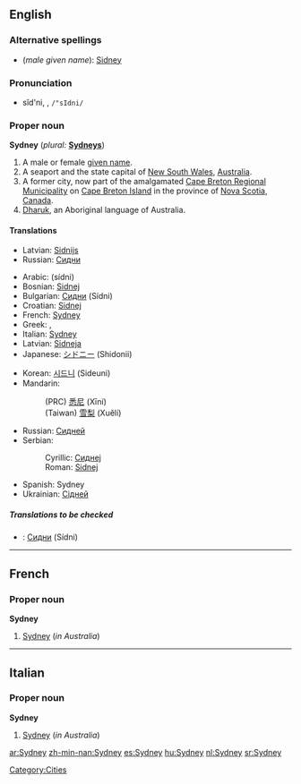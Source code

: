 {{wikipedia}}
==English==

===Alternative spellings===
* (''male given name''): [[Sidney]]

===Pronunciation===
* sĭd'ni, {{IPAchar|/ˈsɪdni/}}, <tt>/"sIdni/</tt>

===Proper noun===
'''Sydney''' (''plural:'' '''[[Sydneys]]''')

# A male or female [[given name]].
# A seaport and the state capital of [[New South Wales]], [[Australia]].
# A former city, now part of the amalgamated [[Cape Breton Regional Municipality]] on [[Cape Breton Island]] in the province of [[Nova Scotia]], [[Canada]].
# [[Dharuk]], an Aboriginal language of Australia.

====Translations====
{{trans-top|male given name}}
{{trans-mid}}
* Latvian: [[Sidnijs]] {{m}}
* Russian: [[Сидни]] {{m}}
{{trans-bottom}}

{{trans-top|in Australia}}
* Arabic: {{Arab|[[سيدني]] ,[[سدني]]}} (sídni) {{m}}
* Bosnian: [[Sidnej#Bosnian|Sidnej]] {{m}}
* Bulgarian: [[Сидни]] (Sídni) {{m}}
* Croatian: [[Sidnej#Croatian|Sidnej]] {{m}}
* French: [[Sydney#French|Sydney]]
* Greek: {{t|el|Σύδνεϋ|n|tr=Sýdney}}, {{t|el|Σίδνεϊ|n|tr=Sídnei}}
* Italian: [[Sydney#Italian|Sydney]] {{f}}
* Latvian: [[Sidneja]] {{f}}
* Japanese: [[シドニー]] (Shidonii)
{{trans-mid}}
* Korean: [[시드니]] (Sideuni)
* Mandarin:
*: (PRC) [[悉尼]] (Xīní)
*: (Taiwan) [[雪梨]] (Xuělí)
* Russian: [[Сидней]] {{m}}
* Serbian:
*: Cyrillic: [[Сиднеј#Serbian|Сиднеј]] {{m}}
*: Roman: [[Sidnej#Serbian|Sidnej]] {{m}}
* Spanish: Sydney {{f}}
* Ukrainian: [[Сідней]] {{m}}
{{trans-bottom}}

{{trans-top|in Nova Scotia}}
{{trans-mid}}
{{trans-bottom}}

=====Translations to be checked=====
<!--Remove this section once all of the translations below have been moved into the tables above.-->
{{checktrans}}
* {{ttbc|Bulgarian}}: [[Сидни]] (Sídni) {{m}}

----

==French==

===Proper noun===
'''Sydney'''

# [[Sydney#English|Sydney]] (''in Australia'')

----

==Italian==

===Proper noun===
'''Sydney''' {{f}}

# [[Sydney#English|Sydney]] (''in Australia'')

[[Category:Cities]]

[[ar:Sydney]]
[[zh-min-nan:Sydney]]
[[es:Sydney]]
[[hu:Sydney]]
[[nl:Sydney]]
[[sr:Sydney]]